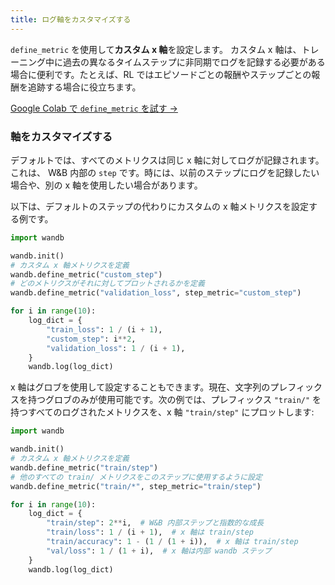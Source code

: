 ```yaml
---
title: ログ軸をカスタマイズする
---
```


`define_metric` を使用して**カスタム x 軸**を設定します。 カスタム x 軸は、トレーニング中に過去の異なるタイムステップに非同期でログを記録する必要がある場合に便利です。たとえば、RL ではエピソードごとの報酬やステップごとの報酬を追跡する場合に役立ちます。

[Google Colab で `define_metric` を試す →](http://wandb.me/define-metric-colab)

### 軸をカスタマイズする

デフォルトでは、すべてのメトリクスは同じ x 軸に対してログが記録されます。これは、 W&B 内部の `step` です。時には、以前のステップにログを記録したい場合や、別の x 軸を使用したい場合があります。

以下は、デフォルトのステップの代わりにカスタムの x 軸メトリクスを設定する例です。

```python
import wandb

wandb.init()
# カスタム x 軸メトリクスを定義
wandb.define_metric("custom_step")
# どのメトリクスがそれに対してプロットされるかを定義
wandb.define_metric("validation_loss", step_metric="custom_step")

for i in range(10):
    log_dict = {
        "train_loss": 1 / (i + 1),
        "custom_step": i**2,
        "validation_loss": 1 / (i + 1),
    }
    wandb.log(log_dict)
```

x 軸はグロブを使用して設定することもできます。現在、文字列のプレフィックスを持つグロブのみが使用可能です。次の例では、プレフィックス `"train/"` を持つすべてのログされたメトリクスを、x 軸 `"train/step"` にプロットします:

```python
import wandb

wandb.init()
# カスタム x 軸メトリクスを定義
wandb.define_metric("train/step")
# 他のすべての train/ メトリクスをこのステップに使用するように設定
wandb.define_metric("train/*", step_metric="train/step")

for i in range(10):
    log_dict = {
        "train/step": 2**i,  # W&B 内部ステップと指数的な成長
        "train/loss": 1 / (i + 1),  # x 軸は train/step
        "train/accuracy": 1 - (1 / (1 + i)),  # x 軸は train/step
        "val/loss": 1 / (1 + i),  # x 軸は内部 wandb ステップ
    }
    wandb.log(log_dict)
```
